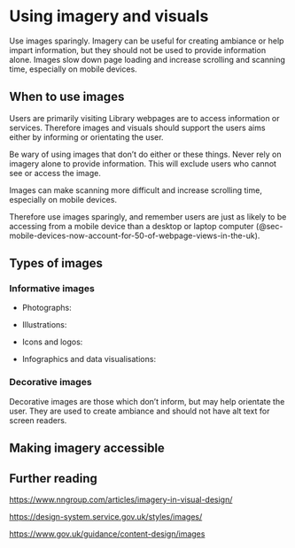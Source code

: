 # Using imagery and visuals {#sec-using-imagery-and-visuals}

::: {.callout-important .unnumbered title="Summary" appearance="simple" icon="false"}
Use images sparingly. Imagery can be useful for creating ambiance or help impart information, but they should not be used to provide information alone. Images slow down page loading and increase scrolling and scanning time, especially on mobile devices.
:::

## When to use images {#sec-misconceptions-about-users-and-images}

Users are primarily visiting Library webpages are to access information or services. Therefore images and visuals should support the users aims either by informing or orientating the user.

Be wary of using images that don't do either or these things. Never rely on imagery alone to provide information. This will exclude users who cannot see or access the image.

Images can make scanning more difficult and increase scrolling time, especially on mobile devices.

Therefore use images sparingly, and remember users are just as likely to be accessing from a mobile device than a desktop or laptop computer (@sec-mobile-devices-now-account-for-50-of-webpage-views-in-the-uk).

## Types of images

### Informative images

-   Photographs:

-   Illustrations:

-   Icons and logos:

-   Infographics and data visualisations:

### Decorative images

Decorative images are those which don't inform, but may help orientate the user. They are used to create ambiance and should not have alt text for screen readers.

## Making imagery accessible

## Further reading

<https://www.nngroup.com/articles/imagery-in-visual-design/>

<https://design-system.service.gov.uk/styles/images/>

<https://www.gov.uk/guidance/content-design/images>
